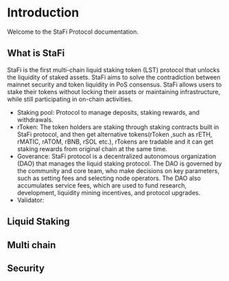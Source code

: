 # Introduction

Welcome to the StaFi Protocol documentation.


## What is StaFi
StaFi is the first multi-chain liquid staking token (LST) protocol that unlocks the liquidity of staked assets. StaFi aims to solve the contradiction between mainnet security and token liquidity in PoS consensus. StaFi allows users to stake their tokens without locking their assets or maintaining infrastructure, while still participating in on-chain activities.

- Staking pool: Protocol to manage deposits, staking rewards, and withdrawals. 
- rToken: The token holders are staking through staking contracts built in StaFi protocol, and then get alternative tokens(rToken ,such as rETH, rMATIC, rATOM, rBNB, rSOL etc.), rTokens are tradable and it can get staking rewards from original chain at the same time.
- Goverance: StaFi protocol is a decentralized autonomous organization (DAO) that manages the liquid staking protocol. The DAO is governed by the community and core team, who make decisions on key parameters, such as setting fees and selecting node operators. The DAO also accumulates service fees, which are used to fund research, development, liquidity mining incentives, and protocol upgrades.
- Validator:

## Liquid Staking



## Multi chain



## Security